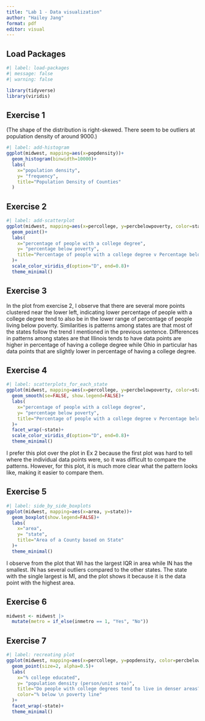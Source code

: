 ```yaml
---
title: "Lab 1 - Data visualization"
author: "Hailey Jang"
format: pdf
editor: visual
---
```


## Load Packages

```r
#| label: load-packages
#| message: false
#| warning: false

library(tidyverse)
library(viridis)
```

## Exercise 1

(The shape of the distribution is right-skewed. There seem to be outliers at population density of around 9000.)

```r
#| label: add-histogram
ggplot(midwest, mapping=aes(x=popdensity))+
  geom_histogram(binwidth=10000)+
  labs(
    x="population density",
    y= "frequency",
    title="Population Density of Counties"
  )
```

## Exercise 2

```r
#| label: add-scatterplot
ggplot(midwest, mapping=aes(x=percollege, y=percbelowpoverty, color=state))+
  geom_point()+
  labs(
    x="percentage of people with a college degree",
    y= "percentage below poverty",
    title="Percentage of people with a college degree v Percentage below poverty by State"
  )+
  scale_color_viridis_d(option="D", end=0.8)+
  theme_minimal()
```

## Exercise 3

In the plot from exercise 2, I observe that there are several more points clustered near the lower left, indicating lower percentage of people with a college degree tend to also be in the lower range of percentage of people living below poverty. Similarities is patterns among states are that most of the states follow the trend I mentioned in the previous sentence. Differences in patterns among states are that Illinois tends to have data points are higher in percentage of having a college degree while Ohio in particular has data points that are slightly lower in percentage of having a college degree.

## Exercise 4

```r
#| label: scatterplots_for_each_state
ggplot(midwest, mapping=aes(x=percollege, y=percbelowpoverty, color=state))+
  geom_smooth(se=FALSE, show.legend=FALSE)+
  labs(
    x="percentage of people with a college degree",
    y= "percentage below poverty",
    title="Percentage of people with a college degree v Percentage below poverty"
  )+
  facet_wrap(~state)+
  scale_color_viridis_d(option="D", end=0.8)+
  theme_minimal()
```
I prefer this plot over the plot in Ex 2 because the first plot was hard to tell where the individual data points were, so it was difficult to compare the patterns. However, for this plot, it is much more clear what the pattern looks like, making it easier to compare them.

## Exercise 5

```r
#| label: side_by_side_boxplots
ggplot(midwest, mapping=aes(x=area, y=state))+
  geom_boxplot(show.legend=FALSE)+
  labs(
    x="area",
    y= "state",
    title="Area of a County based on State"
  )+
  theme_minimal()
```
I observe from the plot that WI has the largest IQR in area while IN has the smallest. IN has several outliers compared to the other states.
The state with the single largest is MI, and the plot shows it because it is the data point with the highest area.

## Exercise 6

```r
midwest <- midwest |>
  mutate(metro = if_else(inmetro == 1, "Yes", "No"))
```


## Exercise 7

```r
#| label: recreating plot
ggplot(midwest, mapping=aes(x=percollege, y=popdensity, color=percbelowpoverty))+
  geom_point(size=2, alpha=0.5)+
  labs(
    x="% college educated",
    y= "population density (person/unit area)",
    title="Do people with college degrees tend to live in denser areas?",
    color="% below \n poverty line"
  )+
  facet_wrap(~state)+
  theme_minimal()
```